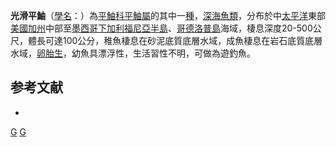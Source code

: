 {{Speciesbox
| taxon = Sebastes levis
| image = Sebastes levis.jpg
| status = NE
| status_system = IUCN3.1
| binomial_authority =  [[Eigenmann|Eigenmann]] & [[Eigenmann|Eigenmann]], 1889
| synonyms = *''Sebastichthys levis, Eigenmann & Eigenmann, 1889''
}}

'''光滑平鮋'''（[[學名|學名]]：{{lang|la|''Sebastes levis''}}）為[[平鮋科|平鮋科]][[平鮋屬|平鮋屬]]的其中一[[種|種]]，[[深海魚類|深海魚類]]，分布於中[[太平洋|太平洋]]東部[[美國|美國]][[加州|加州]]中部至[[墨西哥|墨西哥]][[下加利福尼亞半島|下加利福尼亞半島]]、[[哥德洛普島|哥德洛普島]]海域，棲息深度20-500公尺，體長可達100公分，稚魚棲息在砂泥底質底層水域，成魚棲息在岩石底質底層水域，[[卵胎生|卵胎生]]，幼魚具漂浮性，生活習性不明，可做為遊釣魚。

==参考文献==
*{{FishBase_species|genus=Sebastes|species=levis|year=2014|month=6}}

{{平鮋}}
{{taxonbar}}
[[Category:平鮋屬|G]]
[[Category:1889年描述的魚類|G]]